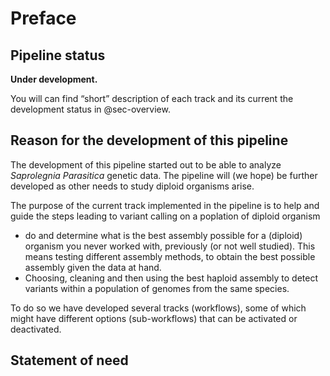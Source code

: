 # Preface {.unnumbered}


<!-- This is a quarto book. To learn more about Quarto books visit <https://quarto.org/docs/books>. -->

## Pipeline status 

**Under development.**

You will can find "short" description of each track and its current the development status in @sec-overview.


## Reason for the development of this pipeline
The development of this pipeline started out to be able to analyze _Saprolegnia Parasitica_ genetic data.
The pipeline will (we hope) be further developed as other needs to study diploid organisms arise.

The purpose of the current track implemented in the pipeline is to help and guide the steps leading to variant calling on a poplation of diploid organism  

- do and determine what is the best assembly possible for a (diploid) organism you never worked with, previously (or not well studied). This means testing different assembly methods, to obtain the best possible assembly given the data at hand.
- Choosing, cleaning and then using the best haploid assembly to detect variants within a population of genomes from the same species.

To do so we have developed several tracks (workflows), some of which might have different options (sub-workflows) that can be activated or deactivated.


## Statement of need


<!-- References 
The organization of this documentation and of this pipeline originates from [ALPPACA pipeline](https://github.com/NorwegianVeterinaryInstitute/ALPPACA) (at this stage)
--> 


